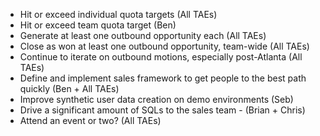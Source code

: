 - Hit or exceed individual quota targets (All TAEs)
- Hit or exceed team quota target (Ben)
- Generate at least one outbound opportunity each (All TAEs)
- Close as won at least one outbound opportunity, team-wide (All TAEs)
- Continue to iterate on outbound motions, especially post-Atlanta (All TAEs)
- Define and implement sales framework to get people to the best path quickly (Ben + All TAEs)
- Improve synthetic user data creation on demo environments (Seb)
- Drive a significant amount of SQLs to the sales team - (Brian + Chris)
- Attend an event or two? (All TAEs)

